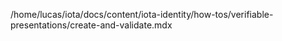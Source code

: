 /home/lucas/iota/docs/content/iota-identity/how-tos/verifiable-presentations/create-and-validate.mdx